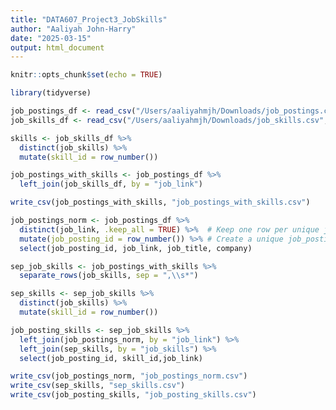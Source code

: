 ```yaml
---
title: "DATA607_Project3_JobSkills"
author: "Aaliyah John-Harry"
date: "2025-03-15"
output: html_document
---
```


```r
knitr::opts_chunk$set(echo = TRUE)
```


```r
library(tidyverse)
```


```r
job_postings_df <- read_csv("/Users/aaliyahmjh/Downloads/job_postings.csv", show_col_types = FALSE)
job_skills_df <- read_csv("/Users/aaliyahmjh/Downloads/job_skills.csv", show_col_types = FALSE)
```

```r
skills <- job_skills_df %>%
  distinct(job_skills) %>%
  mutate(skill_id = row_number())
```

```r
job_postings_with_skills <- job_postings_df %>%
  left_join(job_skills_df, by = "job_link")
```

```r
write_csv(job_postings_with_skills, "job_postings_with_skills.csv")
```

```r
job_postings_norm <- job_postings_df %>%
  distinct(job_link, .keep_all = TRUE) %>%  # Keep one row per unique job_link
  mutate(job_posting_id = row_number()) %>% # Create a unique job_posting_id for each row
  select(job_posting_id, job_link, job_title, company)
```
 
```r
sep_job_skills <- job_postings_with_skills %>%
  separate_rows(job_skills, sep = ",\\s*")
```

```r
sep_skills <- sep_job_skills %>%
  distinct(job_skills) %>%
  mutate(skill_id = row_number())
```

```r
job_posting_skills <- sep_job_skills %>%
  left_join(job_postings_norm, by = "job_link") %>%         
  left_join(sep_skills, by = "job_skills") %>%                
  select(job_posting_id, skill_id,job_link)
```

```r
write_csv(job_postings_norm, "job_postings_norm.csv")
write_csv(sep_skills, "sep_skills.csv")
write_csv(job_posting_skills, "job_posting_skills.csv")
```


